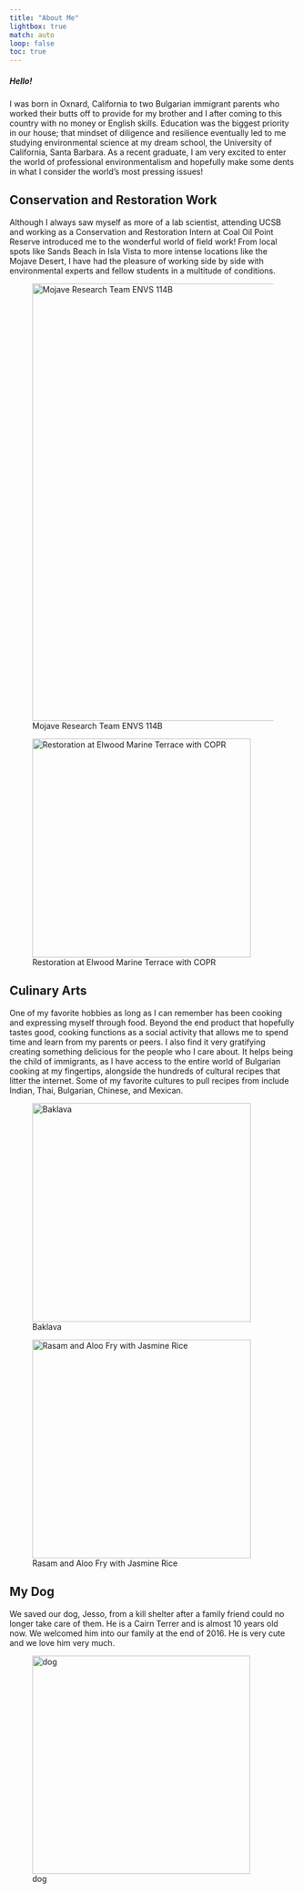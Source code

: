 ```yaml
---
title: "About Me"
lightbox: true
match: auto
loop: false
toc: true
---
```


##### Hello!

I was born in Oxnard, California to two Bulgarian immigrant parents who worked their butts off to provide for my brother and I after coming to this country with no money or English skills. Education was the biggest priority in our house; that mindset of diligence and resilience eventually led to me studying environmental science at my dream school, the University of California, Santa Barbara. As a recent graduate, I am very excited to enter the world of professional environmentalism and hopefully make some dents in what I consider the world's most pressing issues!

## Conservation and Restoration Work

Although I always saw myself as more of a lab scientist, attending UCSB and working as a Conservation and Restoration Intern at Coal Oil Point Reserve introduced me to the wonderful world of field work! From local spots like Sands Beach in Isla Vista to more intense locations like the Mojave Desert, I have had the pleasure of working side by side with environmental experts and fellow students in a multitude of conditions.

![Mojave Research Team ENVS 114B](photos/github_mojave.jpeg){width="8in"}

![Restoration at Elwood Marine Terrace with COPR](photos/github_copr.jpg){width="4in"}

## Culinary Arts

One of my favorite hobbies as long as I can remember has been cooking and expressing myself through food. Beyond the end product that hopefully tastes good, cooking functions as a social activity that allows me to spend time and learn from my parents or peers. I also find it very gratifying creating something delicious for the people who I care about. It helps being the child of immigrants, as I have access to the entire world of Bulgarian cooking at my fingertips, alongside the hundreds of cultural recipes that litter the internet. Some of my favorite cultures to pull recipes from include Indian, Thai, Bulgarian, Chinese, and Mexican.

![Baklava](photos/baklava.jpg){width="4in"}

![Rasam and Aloo Fry with Jasmine Rice](photos/rasamaloo.jpg){width="4in"}

## My Dog

We saved our dog, Jesso, from a kill shelter after a family friend could no longer take care of them. He is a Cairn Terrer and is almost 10 years old now. We welcomed him into our family at the end of 2016. He is very cute and we love him very much.

![dog](photos/jesso.jpg){width="3.99in"}
